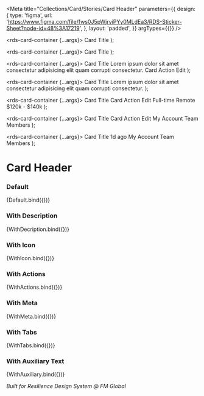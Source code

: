 
<Meta
  title="Collections/Card/Stories/Card Header"
  parameters={{
    design: {
      type: 'figma',
      url: 'https://www.figma.com/file/fws0J5pWjrviPYy0MLdEa3/RDS-Sticker-Sheet?node-id=48%3A17219',
    },
    layout: 'padded',
  }}
  argTypes={{}}
/>

  <rds-card-container {...args}>
    <rds-card-header padded rule>
      <rds-card-title slot="title">Card Title</rds-card-title>
    </rds-card-header>
  </rds-card-container>
);

  <rds-card-container {...args}>
    <rds-card-header padded rule>
      <rds-hero-icon slot="icon" size="lg" name="users" type="outline" />
      <rds-card-title slot="title">Card Title</rds-card-title>
      <rds-link slot="actions" appearance="secondary" link-text="Text link">
        <rds-hero-icon name="share" size="md" />
      </rds-link>
      <rds-link slot="actions" appearance="secondary" link-text="Text link">
        <rds-hero-icon name="download" size="md" />
      </rds-link>
      <rds-link slot="actions" appearance="secondary" link-text="Text link">
        <rds-hero-icon name="dots-vertical" size="md" />
      </rds-link>
    </rds-card-header>
  </rds-card-container>
);

  <rds-card-container {...args}>
    <rds-card-header padded rule>
      <rds-card-title slot="title">Card Title</rds-card-title>
      <rds-text slot="description" type="inline">
        Lorem ipsum dolor sit amet consectetur adipisicing elit quam corrupti consectetur.
      </rds-text>
      <rds-button slot="actions">Card Action</rds-button>
      <rds-button slot="actions" appearance="tertiary">
        Edit
      </rds-button>
    </rds-card-header>
  </rds-card-container>
);

  <rds-card-container {...args}>
    <rds-card-header padded rule>
      <rds-card-title slot="title">Card Title</rds-card-title>
      <rds-text slot="description" type="inline">
        Lorem ipsum dolor sit amet consectetur adipisicing elit quam corrupti consectetur.
      </rds-text>
    </rds-card-header>
  </rds-card-container>
);

  <rds-card-container {...args}>
    <rds-card-header padded rule>
      <rds-card-title slot="title">Card Title</rds-card-title>
      <rds-button slot="actions">Card Action</rds-button>
      <rds-button slot="actions" appearance="tertiary">
        Edit
      </rds-button>
      <rds-meta slot="content" icon="briefcase">
        Full-time
      </rds-meta>
      <rds-meta slot="content" icon="location-marker">
        Remote
      </rds-meta>
      <rds-meta slot="content" icon="currency-dollar">
        $120k - $140k
      </rds-meta>
    </rds-card-header>
  </rds-card-container>
);

  <rds-card-container {...args}>
    <rds-card-header padded rule>
      <rds-card-title slot="title">Card Title</rds-card-title>
      <rds-button slot="actions">Card Action</rds-button>
      <rds-button slot="actions" appearance="tertiary">
        Edit
      </rds-button>
      <rds-tabs slot="content" appearance="secondary">
        <rds-tab active>My Account</rds-tab>
        <rds-tab>Team Members</rds-tab>
      </rds-tabs>
    </rds-card-header>
  </rds-card-container>
);

  <rds-card-container {...args}>
    <rds-card-header>
      <rds-card-title slot="title">Card Title</rds-card-title>
      <rds-text slot="auxiliary-text">1d ago</rds-text>
      <rds-tabs slot="content" appearance="secondary">
        <rds-tab active>My Account</rds-tab>
        <rds-tab>Team Members</rds-tab>
      </rds-tabs>
    </rds-card-header>
  </rds-card-container>
);

# Card Header

### Default

<Canvas>
  <Story name="Default" args={{}}>
    {Default.bind({})}
  </Story>
</Canvas>

### With Description

<Canvas>
  <Story name="With Description" args={{}}>
    {WithDecription.bind({})}
  </Story>
</Canvas>

### With Icon

<Canvas>
  <Story name="With Icon" args={{}}>
    {WithIcon.bind({})}
  </Story>
</Canvas>

### With Actions

<Canvas>
  <Story name="With Actions" args={{}}>
    {WithActions.bind({})}
  </Story>
</Canvas>

### With Meta

<Canvas>
  <Story name="With Meta" args={{}}>
    {WithMeta.bind({})}
  </Story>
</Canvas>

### With Tabs

<Canvas>
  <Story name="With Tabs" args={{}}>
    {WithTabs.bind({})}
  </Story>
</Canvas>

### With Auxiliary Text

<Canvas>
  <Story name="With Aux Text" args={{}}>
    {WithAuxiliary.bind({})}
  </Story>
</Canvas>

_Built for Resilience Design System @ FM Global_

